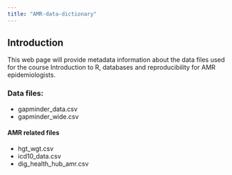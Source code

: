 ```yaml
---
title: "AMR-data-dictionary"
---
```


## Introduction


This web page will provide metadata information about the data files used for the course Introduction to R, databases and reproducibility for AMR epidemiologists.

### Data files:
- gapminder_data.csv
- gapminder_wide.csv

#### AMR related files
- hgt_wgt.csv
- icd10_data.csv
- dig_health_hub_amr.csv
